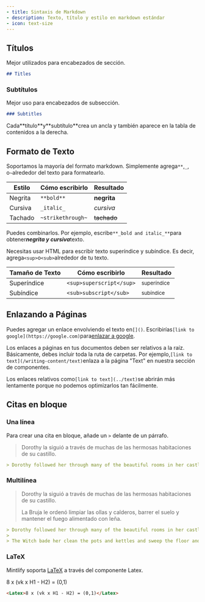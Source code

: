 ```yaml
---
- title: Sintaxis de Markdown
- description: Texto, título y estilo en markdown estándar
- icon: text-size
---
```


## Títulos

Mejor utilizados para encabezados de sección.

```md
## Titles
```

### Subtítulos

Mejor uso para encabezados de subsección.

```md
### Subtitles
```

<Tip>
  Cada**título**y**subtítulo**crea un ancla y también aparece en la tabla de contenidos a la derecha.
</Tip>

## Formato de Texto

Soportamos la mayoría del formato markdown. Simplemente agrega`**`,`_`, o`~`alrededor del texto para formatearlo.

| Estilo  | Cómo escribirlo   | Resultado   |
| ------- | ----------------- | ----------- |
| Negrita | `**bold**`        | **negrita** |
| Cursiva | `_italic_`        | *cursiva*   |
| Tachado | `~strikethrough~` | ~~tachado~~ |

Puedes combinarlos. Por ejemplo, escribe`**_bold and italic_**`para obtene&#x72;***negrita y cursiva***&#x74;exto.

Necesitas usar HTML para escribir texto superíndice y subíndice. Es decir, agrega`<sup>`o`<sub>`alrededor de tu texto.

| Tamaño de Texto | Cómo escribirlo          | Resultado              |
| --------------- | ------------------------ | ---------------------- |
| Superíndice     | `<sup>superscript</sup>` | <sup>superíndice</sup> |
| Subíndice       | `<sub>subscript</sub>`   | <sub>subíndice</sub>   |

## Enlazando a Páginas

Puedes agregar un enlace envolviendo el texto en`[]()`. Escribirías`[link to google](https://google.com)`para[enlazar a google](https://google.com).

Los enlaces a páginas en tus documentos deben ser relativos a la raíz. Básicamente, debes incluir toda la ruta de carpetas. Por ejemplo,`[link to text](/writing-content/text)`enlaza a la página "Text" en nuestra sección de componentes.

Los enlaces relativos como`[link to text](../text)`se abrirán más lentamente porque no podemos optimizarlos tan fácilmente.

## Citas en bloque

### Una línea

Para crear una cita en bloque, añade un `>` delante de un párrafo.

> Dorothy la siguió a través de muchas de las hermosas habitaciones de su castillo.

```md
> Dorothy followed her through many of the beautiful rooms in her castle.
```

### Multilínea

> Dorothy la siguió a través de muchas de las hermosas habitaciones de su castillo.
>
> La Bruja le ordenó limpiar las ollas y calderos, barrer el suelo y mantener el fuego alimentado con leña.

```md
> Dorothy followed her through many of the beautiful rooms in her castle.
>
> The Witch bade her clean the pots and kettles and sweep the floor and keep the fire fed with wood.
```

### LaTeX

Mintlify soporta [LaTeX](https://www.latex-project.org) a través del componente Latex.

<Latex>8 x (vk x H1 - H2) = (0,1)</Latex>

```md
<Latex>8 x (vk x H1 - H2) = (0,1)</Latex>
```

